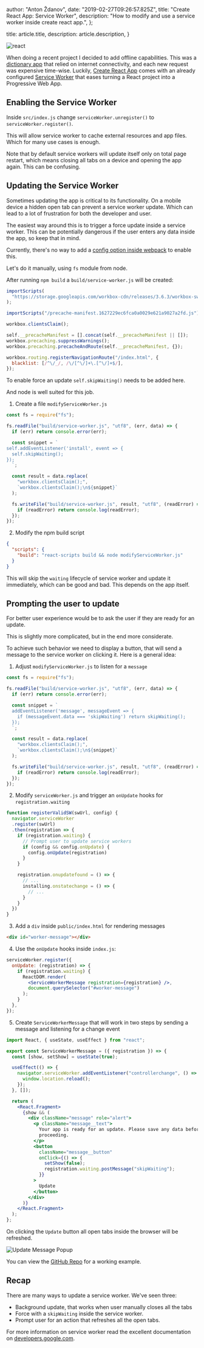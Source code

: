 
  author: "Anton Ždanov",
  date: "2019-02-27T09:26:57.825Z",
  title: "Create React App: Service Worker",
  description:
    "How to modify and use a service worker inside create react app.",
};

  title: article.title,
  description: article.description,
}


<Image src={react} alt="react" />

When doing a recent project I decided to add offline capabilities. This was a [dictionary app](https://translations.netlify.com/en/et/)
that relied on internet connectivity, and each new request was expensive time-wise.
Luckily, [Create React App](https://facebook.github.io/create-react-app/) comes with an already
configured [Service Worker](https://facebook.github.io/create-react-app/docs/making-a-progressive-web-app) that eases turning a React project into a Progressive Web App.

## Enabling the Service Worker

Inside `src/index.js` change `serviceWorker.unregister()` to `serviceWorker.register()`.

This will allow service worker to cache external resources and app files. Which for many use
cases is enough.

Note that by default service workers will update itself only on total page restart, which
means closing all tabs on a device and opening the app again. This can be confusing.

## Updating the Service Worker

Sometimes updating the app is critical to its functionality. On a mobile device a
hidden open tab can prevent a service worker update. Which can lead to a lot of frustration
for both the developer and user.

The easiest way around this is to trigger a force update inside a service worker. This can be
potentially dangerous if the user enters any data inside the app, so keep that in mind.

Currently, there's no way to add a [config option inside webpack](https://developers.google.com/web/tools/workbox/modules/workbox-webpack-plugin#generateSW-skipWaiting) to enable this.

Let's do it manually, using `fs` module from node.

After running `npm build` a `build/service-worker.js` will be created:

```js
importScripts(
  "https://storage.googleapis.com/workbox-cdn/releases/3.6.3/workbox-sw.js"
);

importScripts("/precache-manifest.1627229ec6fca0a0029e621a9027a2fd.js");

workbox.clientsClaim();

self.__precacheManifest = [].concat(self.__precacheManifest || []);
workbox.precaching.suppressWarnings();
workbox.precaching.precacheAndRoute(self.__precacheManifest, {});

workbox.routing.registerNavigationRoute("/index.html", {
  blacklist: [/^\/_/, /\/[^\/]+\.[^\/]+$/],
});
```

To enable force an update `self.skipWaiting()` needs to be added here.

And node is well suited for this job.

1. Create a file `modifyServiceWorker.js`

```js
const fs = require("fs");

fs.readFile("build/service-worker.js", "utf8", (err, data) => {
  if (err) return console.error(err);

  const snippet = `
self.addEventListener('install', event => {
  self.skipWaiting();
});
  `;

  const result = data.replace(
    "workbox.clientsClaim();",
    `workbox.clientsClaim();\n${snippet}`
  );

  fs.writeFile("build/service-worker.js", result, "utf8", (readError) => {
    if (readError) return console.log(readError);
  });
});
```

2. Modify the npm build script

```json
{
  "scripts": {
    "build": "react-scripts build && node modifyServiceWorker.js"
  }
}
```

This will skip the `waiting` lifecycle of service worker and update it immediately, which
can be good and bad. This depends on the app itself.

## Prompting the user to update

For better user experience would be to ask the user if they are ready for an update.

This is slightly more complicated, but in the end more considerate.

To achieve such behavior we need to display a button, that will send a message to the service
worker on clicking it. Here is a general idea:

1. Adjust `modifyServiceWorker.js` to listen for a `message`

```js
const fs = require("fs");

fs.readFile("build/service-worker.js", "utf8", (err, data) => {
  if (err) return console.error(err);

  const snippet = `
  addEventListener('message', messageEvent => {
    if (messageEvent.data === 'skipWaiting') return skipWaiting();
  });
  `;

  const result = data.replace(
    "workbox.clientsClaim();",
    `workbox.clientsClaim();\n${snippet}`
  );

  fs.writeFile("build/service-worker.js", result, "utf8", (readError) => {
    if (readError) return console.log(readError);
  });
});
```

2. Modify `serviceWorker.js` and trigger an `onUpdate` hooks for `registration.waiting`

```js
function registerValidSW(swUrl, config) {
  navigator.serviceWorker
  .register(swUrl)
  .then(registration => {
    if (registration.waiting) {
      // Prompt user to update service workers
      if (config && config.onUpdate) {
        config.onUpdate(registration)
      }
    }

    registration.onupdatefound = () => {
      // ...
      installing.onstatechange = () => {
        // ...
      }
    }
  })
}
```

3. Add a `div` inside `public/index.html` for rendering messages

```html
<div id="worker-message"></div>
```

4. Use the `onUpdate` hooks inside `index.js`:

```jsx
serviceWorker.register({
  onUpdate: (registration) => {
    if (registration.waiting) {
      ReactDOM.render(
        <ServiceWorkerMessage registration={registration} />,
        document.querySelector("#worker-message")
      );
    }
  },
});
```

5. Create `ServiceWorkerMessage` that will work in two steps by sending a message and listening for a change event

```jsx
import React, { useState, useEffect } from "react";

export const ServiceWorkerMessage = ({ registration }) => {
  const [show, setShow] = useState(true);

  useEffect(() => {
    navigator.serviceWorker.addEventListener("controllerchange", () => {
      window.location.reload();
    });
  }, []);

  return (
    <React.Fragment>
      {show && (
        <div className="message" role="alert">
          <p className="message__text">
            Your app is ready for an update. Please save any data before
            proceeding.
          </p>
          <button
            className="message__button"
            onClick={() => {
              setShow(false);
              registration.waiting.postMessage("skipWaiting");
            }}
          >
            Update
          </button>
        </div>
      )}
    </React.Fragment>
  );
};
```

On clicking the `Update` button all open tabs inside the browser will be refreshed.

<Image src={message} alt="Update Message Popup" />

You can view the [GitHub Repo](https://github.com/azdanov/crasw) for a working example.

## Recap

There are many ways to update a service worker. We've seen three:

- Background update, that works when user manually closes all the tabs
- Force with a `skipWaiting` inside the service worker.
- Prompt user for an action that refreshes all the open tabs.

For more information on service worker read the excellent documentation on [developers.google.com](https://developers.google.com/web/tools/workbox/guides/get-started).
